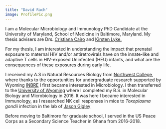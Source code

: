 ```yaml
---
title: "David Rach"
image: ProfilePic.png
---
```


I am a Molecular Microbiology and Immunology PhD Candidate at the University of Maryland, School of Medicine in Baltimore, Maryland. My thesis advisers are Drs. [Cristiana Cairo](https://www.medschool.umaryland.edu/profiles/Cairo-Cristiana/) and [Kirsten Lyke.](https://www.medschool.umaryland.edu/profiles/Lyke-Kirsten/)

For my thesis, I am interested in understanding the impact that prenatal exposure to maternal HIV and/or antiretrovirals have on the innate-like and adaptive T cells in HIV-exposed Uninfected (HEU) infants, and what are the consequences of these exposures during early life.

I received my A.S in Natural Resources Biology from [Northwest College](https://nwc.edu/), where thanks to the opportunities for undergraduate research supported by Wyoming [INBRE](http://www.uwyo.edu/wyominginbre/) I first became interested in Microbiology. I then transferred to the [University of Wyoming](http://www.uwyo.edu/) where I completed my B.S. in Molecular Biology and Microbiology in 2016. It was here I became interested in Immunology, as I researched NK cell responses in mice to *Toxoplasma gondii* infection in the lab of [Jason Gigley](http://www.uwyo.edu/molecbio/faculty-and-staff/jason-gigley/index.html)

Before moving to Baltimore for graduate school, I served in the US Peace Corps as a Secondary Science Teacher in Ghana from 2016-2018.
